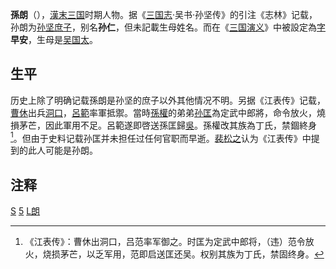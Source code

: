 {{For|东汉司空|孫朗 (東漢)}} 
{{unreferenced|time=2013-12-03T13:39:58+00:00}}
'''孫朗'''（{{bd|？||？||catIdx=S孫}}），[[漢末|漢末]][[三国|三国]]时期人物。据《[[三国志|三国志]]·吴书·孙坚传》的引注《志林》记载，孙朗为[[孙坚_(东吴)|孙坚]][[庶子|庶子]]，别名'''孙仁'''，但未記載生母姓名。而在《[[三国演义|三国演义]]》中被設定為[[表字|字]]'''早安'''，生母是[[吴国太|吴国太]]。

==生平==
历史上除了明确记载孫朗是孙坚的庶子以外其他情况不明。另据《江表传》记载，[[曹休|曹休]]出兵[[洞口|洞口]]，[[呂範|呂範]]率軍抵禦。當時[[孫權|孫權]]的弟弟[[孙匡|孙匡]]為定武中郎將，命令放火，燒損茅芒，因此軍用不足。呂範遂即啓送孫匡歸[[孙吴|吳]]。孫權改其族為丁氏，禁錮終身<ref>《江表传》：曹休出洞口，吕范率军御之。时匡为定武中郎将，（违）范令放火，烧损茅芒，以乏军用，范即启送匡还吴。权别其族为丁氏，禁固终身。</ref>。但由于史料记载孙匡并未担任过任何官职而早逝。[[裴松之|裴松之]]认为《江表传》中提到的此人可能是孙朗。

==注释==
<references/>

{{浙江人小作品}}

{{DEFAULTSORT:S孙}}
[[Category:東吳軍事人物|S]]
[[Category:吴武烈帝皇子|5]]
[[Category:孙姓|L朗]]